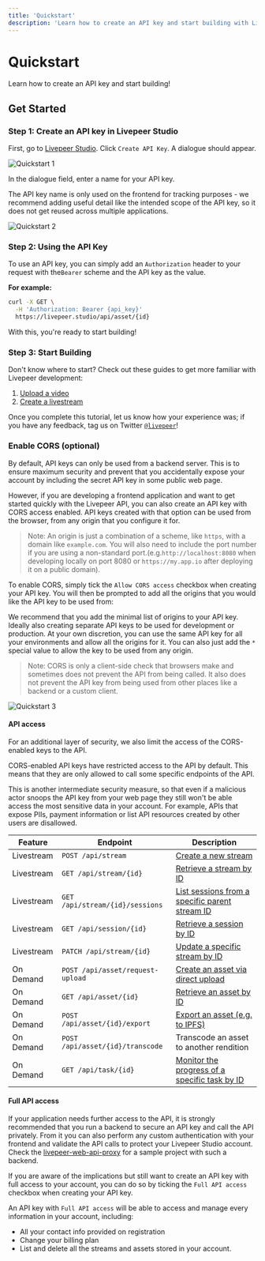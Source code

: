 ```yaml
---
title: 'Quickstart'
description: 'Learn how to create an API key and start building with Livepeer!'
---
```



# Quickstart

Learn how to create an API key and start building!

## Get Started

### Step 1: Create an API key in Livepeer Studio

First, go to [Livepeer Studio](https://livepeer.studio/dashboard). Click `Create API Key`. A dialogue should appear.

![Quickstart 1](/images/quickstart/create-an-api-key.png)

In the dialogue field, enter a name for your API key.

<Callout>
  The API key name is only used on the frontend for tracking purposes - we
  recommend adding useful detail like the intended scope of the API key, so it
  does not get reused across multiple applications.
</Callout>

![Quickstart 2](/images/quickstart/create-key.png)

### Step 2: Using the API Key

To use an API key, you can simply add an `Authorization` header to your request
with the`Bearer` scheme and the API key as the value.

**For example:**

```bash
curl -X GET \
  -H 'Authorization: Bearer {api_key}'
  https://livepeer.studio/api/asset/{id}
```

With this, you're ready to start building!

### Step 3: Start Building

Don't know where to start? Check out these guides to get more familiar with
Livepeer development:

1. [Upload a video](/guides/developing/upload-a-video-asset)
2. [Create a livestream](/guides/developing/create-a-livestream)

Once you complete this tutorial, let us know how your experience was; if you have any feedback, tag us on Twitter
[`@livepeer`](https://twitter.com/livepeer)!

### Enable CORS (optional)

By default, API keys can only be used from a backend server. This is to ensure
maximum security and prevent that you accidentally expose your account by
including the secret API key in some public web page.

However, if you are developing a frontend application and want to get started
quickly with the Livepeer API, you can also create an API key with CORS access
enabled. API keys created with that option can be used from the browser, from
any origin that you configure it for.

> Note: An origin is just a combination of a scheme, like `https`, with a domain like `example.com`. You will also need to include the port number if you are using a non-standard port.(e.g.`http://localhost:8080` when developing locally on port 8080 or `https://my.app.io` after deploying it on a public domain).

To enable CORS, simply tick the `Allow CORS access` checkbox when creating your
API key. You will then be prompted to add all the origins that you would like
the API key to be used from:

We recommend that you add the minimal list of origins to your API key. Ideally
also creating separate API keys to be used for development or production. At
your own discretion, you can use the same API key for all your environments and
allow all the origins for it. You can also just add the `*` special value to
allow the key to be used from any origin.

> Note: CORS is only a client-side check that browsers make and sometimes does
  not prevent the API from being called. It also does not prevent the API key
  from being used from other places like a backend or a custom client. 

![Quickstart 3](/images/quickstart/cors.png)

#### API access
For an additional layer of security, we also limit the access of the
CORS-enabled keys to the API. 

CORS-enabled API keys have restricted access to the API by default. This means
that they are only allowed to call some specific endpoints of the API.

This is another intermediate security measure, so that even if a malicious actor
snoops the API key from your web page they still won't be able access the most
sensitive data in your account. For example, APIs that expose PIIs, payment
information or list API resources created by other users are disallowed.

| Feature | Endpoint| Description |
| ---- | ---- | ----------- |
| Livestream | `POST /api/stream`  | [Create a new stream](../../reference/api/create-stream) |
| Livestream | `GET /api/stream/{id}`  | [Retrieve a stream by ID](../../reference/api/get-stream)| 
| Livestream | `GET /api/stream/{id}/sessions`  | [List sessions from a specific parent stream ID](../../reference/api/get-sessions) | 
| Livestream | `GET /api/session/{id}`  | [Retrieve a session by ID](../../reference/api/get-stream)| 
| Livestream | `PATCH /api/stream/{id}`  | [Update a specific stream by ID](../../reference/api/update-stream) | 
| On Demand| `POST /api/asset/request-upload`  | [Create an asset via direct upload](../../reference/api/create-asset) | 
| On Demand| `GET /api/asset/{id}`  | [Retrieve an asset by ID](../../reference/api/get-assets) | 
| On Demand| `POST /api/asset/{id}/export`  | [Export an asset (e.g. to IPFS)](../../reference/api/update-asset#updating-storage) | 
| On Demand| `POST /api/asset/{id}/transcode`  | Transcode an asset to another rendition | 
| On Demand| `GET /api/task/{id}`  | [Monitor the progress of a specific task by ID](../../reference/api/get-tasks) | 

#### Full API access

If your application needs further access to the API, it is strongly recommended
that you run a backend to secure an API key and call the API privately. From it
you can also perform any custom authentication with your frontend and validate
the API calls to protect your Livepeer Studio account. Check the
[livepeer-web-api-proxy](https://github.com/victorges/livepeer-web-api-proxy)
for a sample project with such a backend.

If you are aware of the implications but still want to create an API key with
full access to your account, you can do so by ticking the `Full API access`
checkbox when creating your API key.

An API key with `Full API access` will be able to access and manage every
information in your account, including: 
- All your contact info provided on registration
- Change your billing plan
- List and delete all the streams and assets stored in your account.

